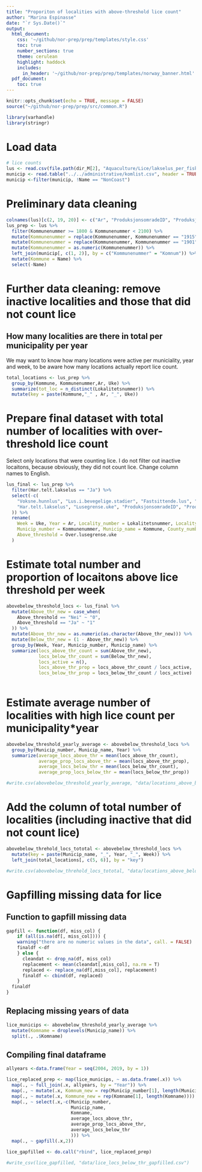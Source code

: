 ```yaml
---
title: "Proporiton of localities with above-threshold lice count"
author: "Marina Espinasse"
date: "`r Sys.Date()`"
output:
  html_document:
    css: '~/github/nor-prep/prep/templates/style.css'
    toc: true
    number_sections: true
    theme: cerulean
    highlight: haddock
    includes: 
      in_header: '~/github/nor-prep/prep/templates/norway_banner.html'
  pdf_document:
    toc: true
---
```

```r
knitr::opts_chunk$set(echo = TRUE, message = FALSE)
source("~/github/nor-prep/prep/src/common.R")
```

```r
library(varhandle)
library(stringr)
```
# Load data
```r
# lice counts
lus <- read.csv(file.path(dir_M[2], "Aquaculture/Lice/lakselus_per_fisk_utf8.csv"), header = TRUE, encoding = "UTF-8")
municip <- read.table("../../administrative/komlist.csv", header = TRUE, sep = ";")
municip <-filter(municip, !Name == "NonCoast")
```

# Preliminary data cleaning
```r
colnames(lus)[c(2, 19, 20)] <- c("Ar", "ProduksjonsomradeID", "Produksjonsomrade")
lus_prep <- lus %>%
  filter(Kommunenummer >= 1800 & Kommunenummer < 2100) %>%
  mutate(Kommunenummer = replace(Kommunenummer, Kommunenummer == "1915", "1903")) %>%
  mutate(Kommunenummer = replace(Kommunenummer, Kommunenummer == "1901", "1903")) %>%
  mutate(Kommunenummer = as.numeric(Kommunenummer)) %>%
  left_join(municip[, c(1, 2)], by = c("Kommunenummer" = "Komnum")) %>%
  mutate(Kommune = Name) %>%
  select(-Name)
```

# Further data cleaning: remove inactive localities and those that did not count lice
## How many localities are there in total per municipality per year
We may want to know how many locations were active per municiality, year and week, to be aware how many locations actually report lice count.
```r
total_locations <- lus_prep %>%
  group_by(Kommune, Kommunenummer,Ar, Uke) %>%
  summarize(tot_loc = n_distinct(Lokalitetsnummer)) %>%
  mutate(key = paste(Kommune,"_" , Ar, "_", Uke))
```

# Prepare final dataset with total number of localities with over-threshold lice count
Select only locations that were counting lice. I do not filter out inactive locaitons, because obviously, they did not count lice.
Change column names to English.
```r
lus_final <- lus_prep %>%
  filter(Har.telt.lakselus == "Ja") %>%
  select(-c(
    "Voksne.hunnlus", "Lus.i.bevegelige.stadier", "Fastsittende.lus", "Brakklagt", "Sj.temperatur",
    "Har.telt.lakselus", "Lusegrense.uke", "ProduksjonsomradeID", "Produksjonsomrade"
  )) %>%
  rename(
    Week = Uke, Year = Ar, Locality_number = Lokalitetsnummer, Locality_name = Lokalitetsnavn,
    Municip_number = Kommunenummer, Municip_name = Kommune, County_number = Fylkesnummer, County = Fylke,
    Above_threshold = Over.lusegrense.uke
  )
```

# Estimate total number and proportion of locaitons above lice threshold per week
```r
abovebelow_threshold_locs <- lus_final %>%
  mutate(Above_thr_new = case_when(
    Above_threshold == "Nei" ~ "0",
    Above_threshold == "Ja" ~ "1"
  )) %>%
  mutate(Above_thr_new = as.numeric(as.character(Above_thr_new))) %>%
  mutate(Below_thr_new = (1 - Above_thr_new)) %>%
  group_by(Week, Year, Municip_number, Municip_name) %>%
  summarize(locs_above_thr_count = sum(Above_thr_new), 
            locs_below_thr_count = sum(Below_thr_new),
            locs_active = n(), 
            locs_above_thr_prop = locs_above_thr_count / locs_active,
            locs_below_thr_prop = locs_below_thr_count / locs_active)
  
```

# Estimate average number of localities with high lice count per municipality*year
```r
abovebelow_threshold_yearly_average <- abovebelow_threshold_locs %>%
  group_by(Municip_number, Municip_name, Year) %>%
  summarize(average_locs_above_thr = mean(locs_above_thr_count), 
            average_prop_locs_above_thr = mean(locs_above_thr_prop),
            average_locs_below_thr = mean(locs_below_thr_count),
            average_prop_locs_below_thr = mean(locs_below_thr_prop))

#write.csv(abovebelow_threshold_yearly_average, "data/locations_above_below_lice_thr_yearly_averages.csv")
```

# Add the column of total number of localities (including inactive that did not count lice)
```r
abovebelow_threhold_locs_tototal <- abovebelow_threshold_locs %>%
  mutate(key = paste(Municip_name, "_", Year, "_", Week)) %>%
  left_join(total_locations[, c(5, 6)], by = "key")

#write.csv(abovebelow_threhold_locs_tototal, "data/locations_above_below_lice_thr_compare_tototal.csv")
```

# Gapfilling missing data for lice
## Function to gapfill missing data
```r
gapfill <- function(df, miss_col) {
    if (all(is.na(df[, miss_col]))) {
    warning("there are no numeric values in the data", call. = FALSE)
    finaldf <-df 
    } else {
      cleandat <- drop_na(df, miss_col)
      replacement <- mean(cleandat[,miss_col], na.rm = T)
      replaced <- replace_na(df[,miss_col], replacement)
      finaldf <- cbind(df, replaced)
    }
  finaldf
}

```

## Replacing missing years of data
```r
lice_municips <- abovebelow_threshold_yearly_average %>% 
  mutate(Komname = droplevels(Municip_name)) %>% 
  split(., .$Komname)
```


## Compiling final dataframe
```r
allyears <-data.frame(Year = seq(2004, 2019, by = 1))

lice_replaced_prep <- map(lice_municips, ~ as.data.frame(.x)) %>%
  map(., ~ full_join(.x, allyears, by = "Year")) %>% 
  map(., ~ mutate(.x, Komnum_new = rep(Municip_number[1], length(Municip_number)))) %>% 
  map(., ~ mutate(.x, Kommune_new = rep(Komname[1], length(Komname)))) %>% 
  map(., ~ select(.x,-c(Municip_number, 
                        Municip_name, 
                        Komname, 
                        average_locs_above_thr,
                        average_prop_locs_above_thr,
                        average_locs_below_thr
                        ))) %>% 
  map(., ~ gapfill(.x,2)) 

lice_gapfilled <- do.call("rbind", lice_replaced_prep) 

#write_csv(lice_gapfilled, "data/lice_locs_below_thr_gapfilled.csv")
```